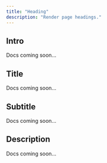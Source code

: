```yaml
---
title: "Heading"
description: "Render page headings."
---
```


## Intro

Docs coming soon...

## Title

Docs coming soon...

## Subtitle

Docs coming soon...

## Description

Docs coming soon...
